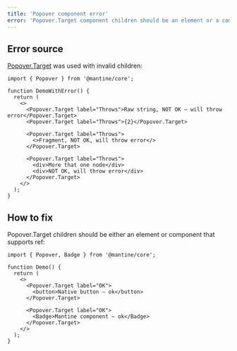 ```yaml
---
title: 'Popover component error'
error: 'Popover.Target component children should be an element or a component that accepts ref, fragments, strings, numbers and other primitive values are not supported'
---
```


## Error source

[Popover.Target](/core/popover/) was used with invalid children:

```tsx
import { Popover } from '@mantine/core';

function DemoWithError() {
  return (
    <>
      <Popover.Target label="Throws">Raw string, NOT OK – will throw error</Popover.Target>
      <Popover.Target label="Throws">{2}</Popover.Target>

      <Popover.Target label="Throws">
        <>Fragment, NOT OK, will throw error</>
      </Popover.Target>

      <Popover.Target label="Throws">
        <div>More that one node</div>
        <div>NOT OK, will throw error</div>
      </Popover.Target>
    </>
  );
}
```

## How to fix

Popover.Target children should be either an element or component that supports ref:

```tsx
import { Popover, Badge } from '@mantine/core';

function Demo() {
  return (
    <>
      <Popover.Target label="OK">
        <button>Native button – ok</button>
      </Popover.Target>

      <Popover.Target label="OK">
        <Badge>Mantine component – ok</Badge>
      </Popover.Target>
    </>
  );
}
```
